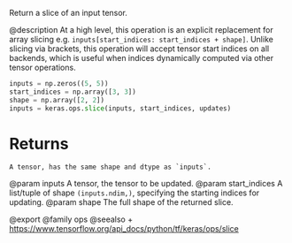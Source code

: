 Return a slice of an input tensor.

@description
At a high level, this operation is an explicit replacement for array slicing
e.g. `inputs[start_indices: start_indices + shape]`.
Unlike slicing via brackets, this operation will accept tensor start
indices on all backends, which is useful when indices dynamically computed
via other tensor operations.

```python
inputs = np.zeros((5, 5))
start_indices = np.array([3, 3])
shape = np.array([2, 2])
inputs = keras.ops.slice(inputs, start_indices, updates)
```

# Returns
    A tensor, has the same shape and dtype as `inputs`.

@param inputs A tensor, the tensor to be updated.
@param start_indices A list/tuple of shape `(inputs.ndim,)`, specifying
    the starting indices for updating.
@param shape The full shape of the returned slice.

@export
@family ops
@seealso
+ <https://www.tensorflow.org/api_docs/python/tf/keras/ops/slice>
